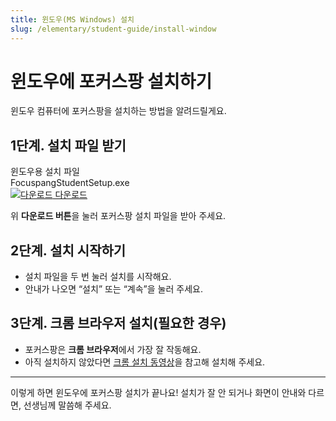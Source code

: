 ```yaml
---
title: 윈도우(MS Windows) 설치
slug: /elementary/student-guide/install-window
---
```


# 윈도우에 포커스팡 설치하기

윈도우 컴퓨터에 포커스팡을 설치하는 방법을 알려드릴게요.

## 1단계. 설치 파일 받기

<div class="fp-download-container fp-download-green">
  <div>
    <div class="fp-download-title">윈도우용 설치 파일</div>
    <div class="fp-download-desc">FocuspangStudentSetup.exe</div>
  </div>
  <a
    class="fp-download-button"
    href="https://ss1.cloud.kt.com:1000/focuspang-media/downloads/FocuspangStudentSetup.exe"
  >
    <img
      class="fp-download-icon"
      src="/img/download-white-icon.svg"
      alt="다운로드"
    />
    다운로드
  </a>
</div>

위 **다운로드 버튼**을 눌러 포커스팡 설치 파일을 받아 주세요.

## 2단계. 설치 시작하기

- 설치 파일을 두 번 눌러 설치를 시작해요.
- 안내가 나오면 “설치” 또는 “계속”을 눌러 주세요.

## 3단계. 크롬 브라우저 설치(필요한 경우)

- 포커스팡은 **크롬 브라우저**에서 가장 잘 작동해요.
- 아직 설치하지 않았다면 [크롬 설치 동영상](https://www.google.com/intl/ko_kr/chrome)을 참고해 설치해 주세요.

---

이렇게 하면 윈도우에 포커스팡 설치가 끝나요!
설치가 잘 안 되거나 화면이 안내와 다르면, 선생님께 말씀해 주세요.

